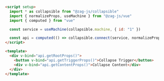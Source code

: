 ```html
<script setup>
  import * as collapsible from "@zag-js/collapsible"
  import { normalizeProps, useMachine } from "@zag-js/vue"
  import { computed } from "vue"

  const service = useMachine(collapsible.machine, { id: "1" })

  const api = computed(() => collapsible.connect(service, normalizeProps))
</script>

<template>
  <div v-bind="api.getRootProps()">
    <button v-bind="api.getTriggerProps()">Collapse Trigger</button>
    <div v-bind="api.getContentProps()">Collapse Content</div>
  </div>
</template>
```

